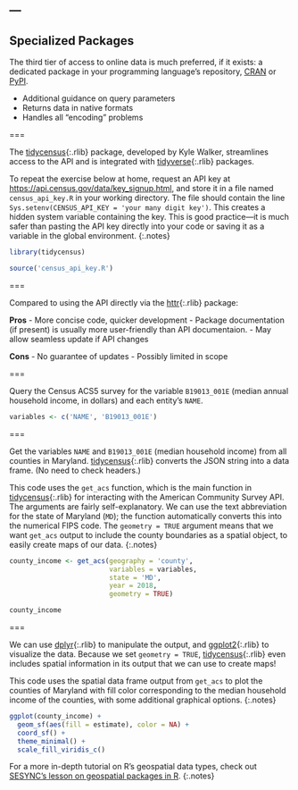 ---
---

## Specialized Packages

The third tier of access to online data is much preferred, if it
exists: a dedicated package in your programming language's repository,
[CRAN](http://cran.r-project.org) or [PyPI](http://pypi.python.org).

- Additional guidance on query parameters
- Returns data in native formats
- Handles all "encoding" problems

===

The [tidycensus](){:.rlib} package, developed by Kyle Walker,
streamlines access to the API and is integrated with [tidyverse](){:.rlib} packages.

To repeat the exercise below at home, request an API key at
<https://api.census.gov/data/key_signup.html>, and store it in a file named `census_api_key.R`
in your working directory. The file should contain the line 
`Sys.setenv(CENSUS_API_KEY = 'your many digit key')`. This creates a hidden
system variable containing the key. This is good practice---it is much safer than
pasting the API key directly into your code or saving it as a variable in the global environment.
{:.notes}


```r
library(tidycensus)
```

```r
source('census_api_key.R')
```

===

Compared to using the API directly via the [httr](){:.rlib} package:

**Pros**
- More concise code, quicker development
- Package documentation (if present) is usually more user-friendly than API documentaion.
- May allow seamless update if API changes

**Cons**
- No guarantee of updates
- Possibly limited in scope

===

Query the Census ACS5 survey for the variable `B19013_001E` (median annual household income,
in dollars) and each entity's `NAME`.

```r
variables <- c('NAME', 'B19013_001E')
```

===

Get the variables `NAME` and `B19013_001E` (median household income) 
from all counties in Maryland. [tidycensus](){:.rlib}
converts the JSON string into a data frame. (No need to check headers.) 

This code uses the `get_acs` function, which is the main function in 
[tidycensus](){:.rlib} for interacting with the American Community Survey 
API. The arguments are fairly self-explanatory. We can use the text 
abbreviation for the state of Maryland (`MD`); the function automatically
converts this into the numerical FIPS code. The `geometry = TRUE` argument
means that we want `get_acs` output to include the county boundaries as a
spatial object, to easily create maps of our data.
{:.notes}

```r
county_income <- get_acs(geography = 'county',
                         variables = variables,
                         state = 'MD',
                         year = 2018,
                         geometry = TRUE)
```

```r
county_income
```

===

We can use [dplyr](){:.rlib} to manipulate the output, and [ggplot2](){:.rlib} to visualize the data.
Because we set `geometry = TRUE`, [tidycensus](){:.rlib} even includes spatial information in its
output that we can use to create maps!

This code uses the spatial data frame output from `get_acs` to plot the counties of Maryland with
fill color corresponding to the median household income of the counties, with some additional
graphical options.
{:.notes}

```r
ggplot(county_income) + 
  geom_sf(aes(fill = estimate), color = NA) + 
  coord_sf() + 
  theme_minimal() + 
  scale_fill_viridis_c()
```

For a more in-depth tutorial on R's geospatial data types, check out 
[SESYNC's lesson on geospatial packages in R](https://cyberhelp.sesync.org/geospatial-packages-in-R-lesson).
{:.notes}